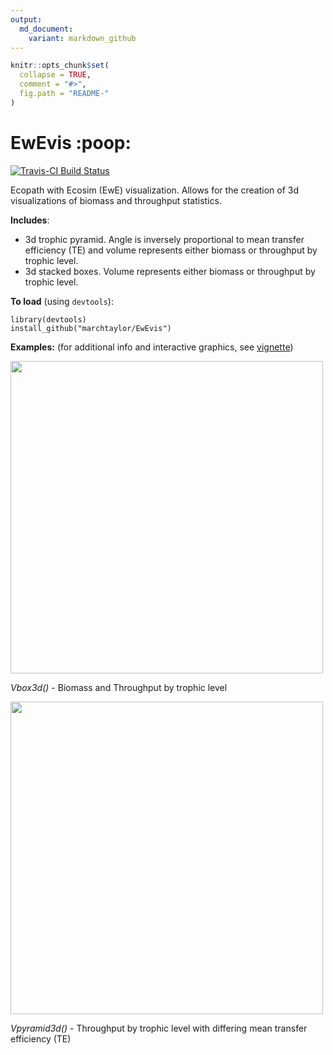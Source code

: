 ```yaml
---
output:
  md_document:
    variant: markdown_github
---
```


<!-- README.md is generated from README.Rmd. Please edit that file -->

```r
knitr::opts_chunk$set(
  collapse = TRUE,
  comment = "#>",
  fig.path = "README-"
)
```

EwEvis :poop:
=====

[![Travis-CI Build Status](https://travis-ci.org/marchtaylor/EwEvis.svg?branch=master)](https://travis-ci.org/marchtaylor/EwEvis)

Ecopath with Ecosim (EwE) visualization. Allows for the creation of 3d visualizations of biomass and throughput statistics. 

**Includes**:

* 3d trophic pyramid. Angle is inversely proportional to mean transfer efficiency (TE) and volume represents either biomass or throughput by trophic level.
* 3d stacked boxes. Volume represents either biomass or throughput by trophic level.


**To load** (using `devtools`):
```
library(devtools)
install_github("marchtaylor/EwEvis")
```


**Examples:** (for additional info and interactive graphics, see [vignette](https://rawgit.com/marchtaylor/EwEvis/master/vignettes/EwEvis_vignette.html))

<img src="examples/3dbox_Bs.png" width="500">

*Vbox3d()* - Biomass and Throughput by trophic level


<img src="examples/3dpyramid_Ts_TE.png" width="500">

*Vpyramid3d()* - Throughput by trophic level with differing mean transfer efficiency (TE)